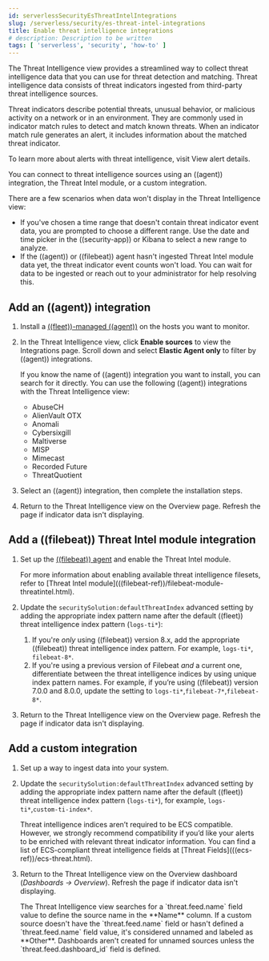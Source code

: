```yaml
---
id: serverlessSecurityEsThreatIntelIntegrations
slug: /serverless/security/es-threat-intel-integrations
title: Enable threat intelligence integrations
# description: Description to be written
tags: [ 'serverless', 'security', 'how-to' ]
---
```


<div id="es-threat-intel-integrations"></div>

The Threat Intelligence view provides a streamlined way to collect threat intelligence data that you can use for threat detection and matching. Threat intelligence data consists of threat indicators ingested from third-party threat intelligence sources.

Threat indicators describe potential threats, unusual behavior, or malicious activity on a network or in an environment. They are commonly used in indicator match rules to detect and match known threats. When an indicator match rule generates an alert, it includes information about the matched threat indicator.

<DocCallOut title="Note">
To learn more about alerts with threat intelligence, visit <DocLink id="serverlessSecurityViewAlertDetails">View alert details</DocLink>.
</DocCallOut>

You can connect to threat intelligence sources using an <DocLink id="serverlessSecurityEsThreatIntelIntegrations" section="add-an-((agent))-integration">((agent)) integration</DocLink>, the <DocLink id="serverlessSecurityEsThreatIntelIntegrations" section="add-a-((filebeat))-threat-intel-module-integration">Threat Intel module</DocLink>, or a <DocLink id="serverlessSecurityEsThreatIntelIntegrations" section="add-a-custom-integration">custom integration</DocLink>.

<DocImage size="xl" url="../images/es-threat-intel-integrations/-getting-started-threat-intelligence-view.png" alt="The Threat Intelligence view on the Overview page" />

There are a few scenarios when data won't display in the Threat Intelligence view:

- If you've chosen a time range that doesn't contain threat indicator event data, you are prompted to choose a different range. Use the date and time picker in the ((security-app)) or Kibana to select a new range to analyze.
- If the ((agent)) or ((filebeat)) agent hasn't ingested Threat Intel module data yet, the threat indicator event counts won't load. You can wait for data to be ingested or reach out to your administrator for help resolving this.

<div id="agent-ti-integration"></div>

## Add an ((agent)) integration

1. Install a [((fleet))-managed ((agent))](((fleet-guide))/install-fleet-managed-elastic-agent.html) on the hosts you want to monitor.
1. In the Threat Intelligence view, click **Enable sources** to view the Integrations page. Scroll down and select **Elastic Agent only** to filter by ((agent)) integrations.

    <DocCallOut title="Tip">

    If you know the name of ((agent)) integration you want to install, you can search for it directly. You can use the following ((agent)) integrations with the Threat Intelligence view:

    * AbuseCH
    * AlienVault OTX
    * Anomali
    * Cybersixgill
    * Maltiverse
    * MISP
    * Mimecast
    * Recorded Future
    * ThreatQuotient

    </DocCallOut>

1. Select an ((agent)) integration, then complete the installation steps.
1. Return to the Threat Intelligence view on the Overview page. Refresh the page if indicator data isn't displaying.

<div id="ti-mod-integration"></div>

## Add a ((filebeat)) Threat Intel module integration

1. Set up the [((filebeat)) agent](((filebeat-ref))/filebeat-installation-configuration.html) and enable the Threat Intel module.

    <DocCallOut title="Note">
    For more information about enabling available threat intelligence filesets, refer to [Threat Intel module](((filebeat-ref))/filebeat-module-threatintel.html).
    </DocCallOut>

1. Update the `securitySolution:defaultThreatIndex` <DocLink id="serverlessSecurityAdvancedSettings" section="update-default-elastic-security-threat-intelligence-indices">advanced setting</DocLink> by adding the appropriate index pattern name after the default ((fleet)) threat intelligence index pattern (`logs-ti*`):
    1. If you're _only_ using ((filebeat)) version 8.x, add the appropriate ((filebeat)) threat intelligence index pattern. For example, `logs-ti*`, `filebeat-8*`.
    1. If you're using a previous version of Filebeat _and_ a current one, differentiate between the threat intelligence indices by using unique index pattern names. For example, if you’re using ((filebeat)) version 7.0.0 and 8.0.0, update the setting to `logs-ti*`,`filebeat-7*`,`filebeat-8*`.
1. Return to the Threat Intelligence view on the Overview page. Refresh the page if indicator data isn't displaying.

<div id="custom-ti-integration"></div>

## Add a custom integration

1. Set up a way to <DocLink id="serverlessSecurityIngestData">ingest data</DocLink> into your system.
1. Update the `securitySolution:defaultThreatIndex` <DocLink id="serverlessSecurityAdvancedSettings" section="update-default-elastic-security-threat-intelligence-indices">advanced setting</DocLink> by adding the appropriate index pattern name after the default ((fleet)) threat intelligence index pattern (`logs-ti*`), for example, `logs-ti*`,`custom-ti-index*`.

    <DocCallOut title="Note">
    Threat intelligence indices aren’t required to be ECS compatible. However, we strongly recommend compatibility if you’d like your alerts to be enriched with relevant threat indicator information. You can find a list of ECS-compliant threat intelligence fields at [Threat Fields](((ecs-ref))/ecs-threat.html).
    </DocCallOut>

1. Return to the Threat Intelligence view on the Overview dashboard (*Dashboards -> Overview*). Refresh the page if indicator data isn't displaying.

    <DocCallOut title="Note">
    The Threat Intelligence view searches for a `threat.feed.name` field value to define the source name in the **Name** column. If a custom source doesn't have the `threat.feed.name` field or hasn't defined a `threat.feed.name` field value, it's considered unnamed and labeled as **Other**. Dashboards aren't created for unnamed sources unless the `threat.feed.dashboard_id` field is defined.
    </DocCallOut>

